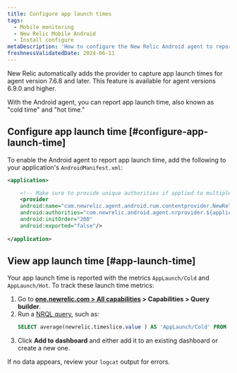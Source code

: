 ```yaml
---
title: Configure app launch times
tags:
  - Mobile monitoring
  - New Relic Mobile Android
  - Install configure
metaDescription: 'How to configure the New Relic Android agent to report app launch time'
freshnessValidatedDate: 2024-06-11
---
```


<Callout variant="important">
  New Relic automatically adds the provider to capture app launch times for agent version 7.6.8 and later.
</Callout>

<Callout variant="important">
  This feature is available for agent versions 6.9.0 and higher.
</Callout>

With the Android agent, you can report app launch time, also known as "cold time" and "hot time."

## Configure app launch time [#configure-app-launch-time]

To enable the Android agent to report app launch time, add the following to your application's `AndroidManifest.xml`:

```xml
<application>

    <!-- Make sure to provide unique authorities if applied to multiple apps on the same device -->
    <provider
    android:name="com.newrelic.agent.android.rum.contentprovider.NewRelicAppContentProvider"
    android:authorities="com.newrelic.android.agent.nrprovider.${applicationId}"
    android:initOrder="200"
    android:exported="false"/>
    
</application>
```

## View app launch time [#app-launch-time]

Your app launch time is reported with the metrics `AppLaunch/Cold` and `AppLaunch/Hot`. To track these launch time metrics:

1. Go to <DNT>**[one.newrelic.com > All capabilities](https://one.newrelic.com/all-capabilities) > Capabilities > Query builder**</DNT>.
2. Run a [NRQL query](/docs/query-your-data/explore-query-data/query-builder/use-advanced-nrql-mode-query-data/), such as:
   ```sql
   SELECT average(newrelic.timeslice.value ) AS 'AppLaunch/Cold' FROM Metric WHERE metricTimesliceName = 'AppLaunch/Cold' AND entity.guid = 'YOUR_APP_TOKEN' SINCE 1664218800000 UNTIL 1664220600000 TIMESERIES
   ```
3. Click <DNT>**Add to dashboard**</DNT> and either add it to an existing dashboard or create a new one.

If no data appears, review your `logcat` output for errors.
